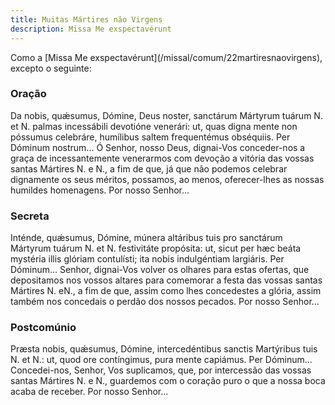 ```yaml
---
title: Muitas Mártires não Virgens
description: Missa Me exspectavérunt
---
```


<aside>
  Como a [Missa Me exspectavérunt](/missal/comum/22martiresnaovirgens), excepto
  o seguinte:
</aside>

### Oração

<div class="side-by-side not-content">
  <span>
    Da nobis, quǽsumus, Dómine, Deus noster, sanctárum Mártyrum tuárum
    <span class="text-red-500">N.</span> et
    <span class="text-red-500">N.</span> palmas incessábili devotióne venerári:
    ut, quas digna mente non póssumus celebráre, humílibus saltem frequentémus
    obséquiis. Per Dóminum nostrum...
  </span>
  <span>
    Ó Senhor, nosso Deus, dignai-Vos conceder-nos a graça de incessantemente
    venerarmos com devoção a vitória das vossas santas Mártires
    <span class="text-red-500">N.</span> e <span class="text-red-500">N.</span>,
    a fim de que, já que não podemos celebrar dignamente os seus méritos, possamos,
    ao menos, oferecer-lhes as nossas humildes homenagens. Por nosso Senhor...
  </span>
</div>

### Secreta

<div class="side-by-side not-content">
  <span>
    Inténde, quǽsumus, Dómine, múnera altáribus tuis pro sanctárum Mártyrum
    tuárum <span class="text-red-500">N.</span> et
    <span class="text-red-500">N.</span> festivitáte propósita: ut, sicut per hæc
    beáta mystéria illis glóriam contulísti; ita nobis indulgéntiam largiáris. Per
    Dóminum...
  </span>
  <span>
    Senhor, dignai-Vos volver os olhares para estas ofertas, que depositamos nos
    vossos altares para comemorar a festa das vossas santas Mártires
    <span class="text-red-500">N.</span> e<span class="text-red-500">N.</span>, a
    fim de que, assim como lhes concedestes a glória, assim também nos concedais
    o perdão dos nossos pecados. Por nosso Senhor...
  </span>
</div>

### Postcomúnio

<div class="side-by-side not-content">
  <span>
    Præsta nobis, quǽsumus, Dómine, intercedéntibus sanctis Martýribus tuis
    <span class="text-red-500">N.</span> et <span class="text-red-500">N.</span>:
    ut, quod ore contíngimus, pura mente capiámus. Per Dóminum...
  </span>
  <span>
    Concedei-nos, Senhor, Vos suplicamos, que, por intercessão das vossas santas
    Mártires <span class="text-red-500">N.</span> e
    <span class="text-red-500">N.</span>, guardemos com o coração puro o que a
    nossa boca acaba de receber. Por nosso Senhor...
  </span>
</div>
